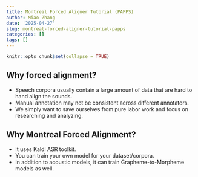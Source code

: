 ```yaml
---
title: Montreal Forced Aligner Tutorial (PAPPS)
author: Miao Zhang
date: '2025-04-27'
slug: montreal-forced-aligner-tutorial-papps
categories: []
tags: []
---
```


```r
knitr::opts_chunk$set(collapse = TRUE)
```

## Why forced alignment?

- Speech corpora usually contain a large amount of data that are hard to hand align the sounds.
- Manual annotation may not be consistent across different annotators.
- We simply want to save ourselves from pure labor work and focus on researching and analyzing.

## Why Montreal Forced Alignment?

- It uses Kaldi ASR toolkit.
- You can train your own model for your dataset/corpora.
- In addition to acoustic models, it can train Grapheme-to-Morpheme models as well.